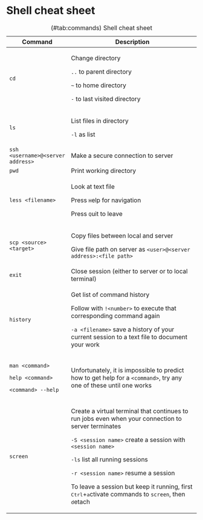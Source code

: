 # Shell cheat sheet

+-----------------------------------+--------------------------------------------------------------------------------------------------------------------------------+
| Command                           | Description                                                                                                                    |
+===================================+================================================================================================================================+
| `cd`                              | Change directory                                                                                                               |
|                                   |                                                                                                                                |
|                                   | `..` to parent directory                                                                                                       |
|                                   |                                                                                                                                |
|                                   | `~` to home directory                                                                                                          |
|                                   |                                                                                                                                |
|                                   | `-` to last visited directory                                                                                                  |
+-----------------------------------+--------------------------------------------------------------------------------------------------------------------------------+
| `ls`                              | List files in directory                                                                                                        |
|                                   |                                                                                                                                |
|                                   | `-l` as list                                                                                                                   |
+-----------------------------------+--------------------------------------------------------------------------------------------------------------------------------+
| `ssh <username>@<server address>` | Make a secure connection to server                                                                                             |
+-----------------------------------+--------------------------------------------------------------------------------------------------------------------------------+
| `pwd`                             | Print working directory                                                                                                        |
+-----------------------------------+--------------------------------------------------------------------------------------------------------------------------------+
| `less <filename>`                 | Look at text file                                                                                                              |
|                                   |                                                                                                                                |
|                                   | Press <kbd>H</kbd>elp for navigation                                                                                           |
|                                   |                                                                                                                                |
|                                   | Press <kbd>Q</kbd>uit to leave                                                                                                 |
+-----------------------------------+--------------------------------------------------------------------------------------------------------------------------------+
| `scp <source> <target>`           | Copy files between local and server                                                                                            |
|                                   |                                                                                                                                |
|                                   | Give file path on server as `<user>@<server address>:<file path>`                                                              |
+-----------------------------------+--------------------------------------------------------------------------------------------------------------------------------+
| `exit`                            | Close session (either to server or to local terminal)                                                                          |
+-----------------------------------+--------------------------------------------------------------------------------------------------------------------------------+
| `history`                         | Get list of command history                                                                                                    |
|                                   |                                                                                                                                |
|                                   | Follow with `!<number>` to execute that corresponding command again                                                            |
|                                   |                                                                                                                                |
|                                   | `-a <filename>` save a history of your current session to a text file to document your work                                    |
+-----------------------------------+--------------------------------------------------------------------------------------------------------------------------------+
| `man <command>`                   | Unfortunately, it is impossible to predict how to get help for a `<command>`, try any one of these until one works             |
|                                   |                                                                                                                                |
| `help <command>`                  |                                                                                                                                |
|                                   |                                                                                                                                |
| `<command> --help`                |                                                                                                                                |
+-----------------------------------+--------------------------------------------------------------------------------------------------------------------------------+
| `screen`                          | Create a virtual terminal that continues to run jobs even when your connection to server terminates                            |
|                                   |                                                                                                                                |
|                                   | `-S <session name>` create a session with `<session name>`                                                                     |
|                                   |                                                                                                                                |
|                                   | `-ls` list all running sessions                                                                                                |
|                                   |                                                                                                                                |
|                                   | `-r <session name>` resume a session                                                                                           |
|                                   |                                                                                                                                |
|                                   | To leave a session but keep it running, first <kbd>Ctrl</kbd>+<kbd>a</kbd>ctivate commands to `screen`, then <kbd>d</kbd>etach |
+-----------------------------------+--------------------------------------------------------------------------------------------------------------------------------+

: (\#tab:commands) Shell cheat sheet
